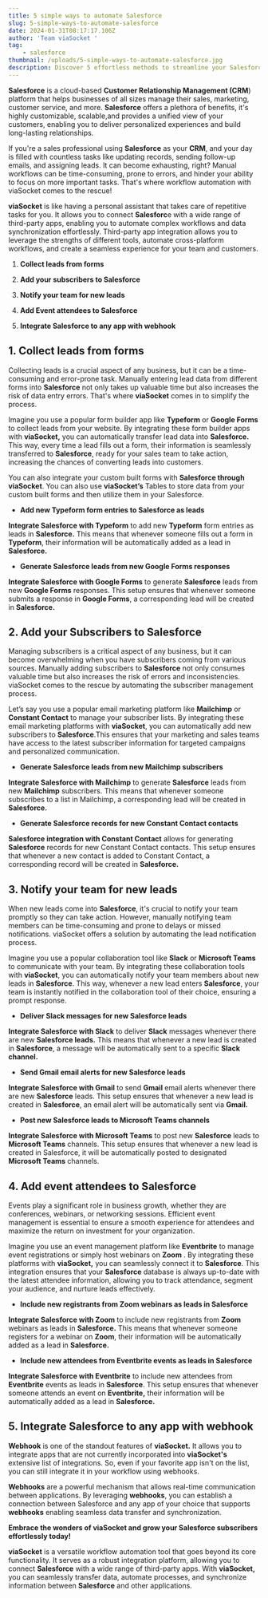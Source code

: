```yaml
---
title: 5 simple ways to automate Salesforce
slug: 5-simple-ways-to-automate-salesforce
date: 2024-01-31T08:17:17.106Z
author: 'Team viaSocket '
tag:
    - salesforce
thumbnail: /uploads/5-simple-ways-to-automate-salesforce.jpg
description: Discover 5 effortless methods to streamline your Salesforce operations with viaSocket's automation.
---
```


**Salesforce** is a cloud-based **Customer Relationship Management (CRM**) platform that helps businesses of all sizes manage their sales, marketing, customer service, and more. **Salesforce** offers a plethora of benefits, it's highly customizable, scalable,and provides a unified view of your customers, enabling you to deliver personalized experiences and build long-lasting relationships.

If you're a sales professional using **Salesforce** as your **CRM**, and your day is filled with countless tasks like updating records, sending follow-up emails, and assigning leads. It can become exhausting, right? Manual workflows can be time-consuming, prone to errors, and hinder your ability to focus on more important tasks. That's where workflow automation with viaSocket comes to the rescue!

**viaSocket** is like having a personal assistant that takes care of repetitive tasks for you. It allows you to connect **Salesforc**e with a wide range of third-party apps, enabling you to automate complex workflows and data synchronization effortlessly. Third-party app integration allows you to leverage the strengths of different tools, automate cross-platform workflows, and create a seamless experience for your team and customers.

1. **Collect leads from forms**

2. **Add your subscribers to Salesforce**

3. **Notify your team for new leads**

4. **Add Event attendees to Salesforce**

5. **Integrate Salesforce to any app with webhook**

## **1. Collect leads from forms**

Collecting leads is a crucial aspect of any business, but it can be a time-consuming and error-prone task. Manually entering lead data from different forms into **Salesforce** not only takes up valuable time but also increases the risk of data entry errors. That's where **viaSocket** comes in to simplify the process.

Imagine you use a popular form builder app like **Typeform** or **Google Forms** to collect leads from your website. By integrating these form builder apps with **viaSocket,** you can automatically transfer lead data into **Salesforce.** This way, every time a lead fills out a form, their information is seamlessly transferred to **Salesforce**, ready for your sales team to take action, increasing the chances of converting leads into customers.

You can also integrate your custom built forms with **Salesforce through viaSocket**. You can also use **viaSocket’s** Tables to store data from your custom built forms and then utilize them in your Salesforce.

-   **Add new Typeform form entries to Salesforce as leads**

**Integrate Salesforce with Typeform** to add new **Typeform** form entries as leads in **Salesforce.** This means that whenever someone fills out a form in **Typeform**, their information will be automatically added as a lead in **Salesforce.**

-   **Generate Salesforce leads from new Google Forms responses**

**Integrate Salesforce with Google Forms** to generate **Salesforce** leads from new **Google Forms** responses. This setup ensures that whenever someone submits a response in **Google Forms**, a corresponding lead will be created in **Salesforce.**

## **2. Add your Subscribers to Salesforce**

Managing subscribers is a critical aspect of any business, but it can become overwhelming when you have subscribers coming from various sources. Manually adding subscribers to **Salesforce** not only consumes valuable time but also increases the risk of errors and inconsistencies. viaSocket comes to the rescue by automating the subscriber management process.

Let’s say you use a popular email marketing platform like **Mailchimp** or **Constant Contact** to manage your subscriber lists. By integrating these email marketing platforms with **viaSocket**, you can automatically add new subscribers to **Salesforce**.This ensures that your marketing and sales teams have access to the latest subscriber information for targeted campaigns and personalized communication.

-   **Generate Salesforce leads from new Mailchimp subscribers**

**Integrate Salesforce with Mailchimp** to generate **Salesforce** leads from new **Mailchimp** subscribers. This means that whenever someone subscribes to a list in Mailchimp, a corresponding lead will be created in **Salesforce.**

-   **Generate Salesforce records for new Constant Contact contacts**

**Salesforce integration with Constant Contact** allows for generating **Salesforce** records for new Constant Contact contacts. This setup ensures that whenever a new contact is added to Constant Contact, a corresponding record will be created in **Salesforce.**

## **3. Notify your team for new leads**

When new leads come into **Salesforce**, it's crucial to notify your team promptly so they can take action. However, manually notifying team members can be time-consuming and prone to delays or missed notifications. viaSocket offers a solution by automating the lead notification process.

Imagine you use a popular collaboration tool like **Slack** or **Microsoft Teams** to communicate with your team. By integrating these collaboration tools with **viaSocket**, you can automatically notify your team members about new leads in **Salesforce**. This way, whenever a new lead enters **Salesforce**, your team is instantly notified in the collaboration tool of their choice, ensuring a prompt response.

-   **Deliver Slack messages for new Salesforce leads**

**Integrate Salesforce with Slack** to deliver **Slack** messages whenever there are new **Salesforce leads.** This means that whenever a new lead is created in **Salesforce**, a message will be automatically sent to a specific **Slack channel.**

-   **Send Gmail email alerts for new Salesforce leads**

**Integrate Salesforce with Gmail** to send **Gmail** email alerts whenever there are new **Salesforce** leads. This setup ensures that whenever a new lead is created in **Salesforce**, an email alert will be automatically sent via **Gmail.**

-   **Post new Salesforce leads to Microsoft Teams channels**

**Integrate Salesforce with Microsoft Teams** to post new **Salesforce** leads to **Microsoft Teams** channels. This setup ensures that whenever a new lead is created in Salesforce, it will be automatically posted to designated **Microsoft Teams** channels.

## **4. Add event attendees to Salesforce**

Events play a significant role in business growth, whether they are conferences, webinars, or networking sessions. Efficient event management is essential to ensure a smooth experience for attendees and maximize the return on investment for your organization.

Imagine you use an event management platform like **Eventbrite** to manage event registrations or simply host webinars on **Zoom** . By integrating these platforms with **viaSocket,** you can seamlessly connect it to **Salesforce**. This integration ensures that your **Salesforce** database is always up-to-date with the latest attendee information, allowing you to track attendance, segment your audience, and nurture leads effectively.

-   **Include new registrants from Zoom webinars as leads in Salesforce**

**Integrate Salesforce with Zoom** to include new registrants from **Zoom** webinars as leads in **Salesforce.** This means that whenever someone registers for a webinar on **Zoom**, their information will be automatically added as a lead in **Salesforce.**

-   **Include new attendees from Eventbrite events as leads in Salesforce**

**Integrate Salesforce with Eventbrite** to include new attendees from **Eventbrite** events as leads in **Salesforce**. This setup ensures that whenever someone attends an event on **Eventbrite,** their information will be automatically added as a lead in **Salesforce.**

## **5. Integrate Salesforce to any app with webhook**

**Webhook** is one of the standout features of **viaSocket.** It allows you to integrate apps that are not currently incorporated into **viaSocket's** extensive list of integrations. So, even if your favorite app isn't on the list, you can still integrate it in your workflow using webhooks.

**Webhooks** are a powerful mechanism that allows real-time communication between applications. By leveraging **webhooks**, you can establish a connection between Salesforce and any app of your choice that supports **webhooks** enabling seamless data transfer and synchronization.

**Embrace the wonders of viaSocket and grow your Salesforce subscribers effortlessly today!**

**viaSocket** is a versatile workflow automation tool that goes beyond its core functionality. It serves as a robust integration platform, allowing you to connect **Salesforce** with a wide range of third-party apps. With **viaSocket,** you can seamlessly transfer data, automate processes, and synchronize information between **Salesforce** and other applications.
